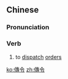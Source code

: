 {{also|传令}}
==Chinese==
{{zh-forms|s=传令}}

===Pronunciation===
{{zh-pron
|m=chuánlìng
|mn=thoân-lēng
|cat=v
}}

===Verb===
{{zh-verb}}

# {{lb|zh|literary}} to [[dispatch]] [[order]]s

[[ko:傳令]]
[[zh:傳令]]